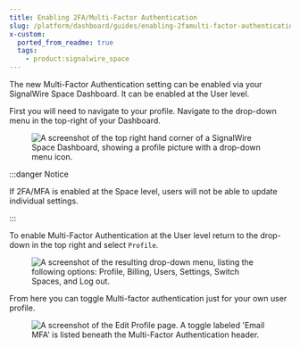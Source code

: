 ```yaml
---
title: Enabling 2FA/Multi-Factor Authentication
slug: /platform/dashboard/guides/enabling-2famulti-factor-authentication
x-custom:
  ported_from_readme: true
  tags:
    - product:signalwire_space
---
```



The new Multi-Factor Authentication setting can be enabled via your SignalWire Space Dashboard. It can be enabled at the User level.

First you will need to navigate to your profile. Navigate to the drop-down menu in the top-right of your Dashboard.

<figure>
  <img className="img-800" src={require("./6469a15-TopRight.webP").default} alt="A screenshot of the top right hand corner of a SignalWire Space Dashboard, showing a profile picture with a drop-down menu icon." />
</figure>




:::danger Notice

If 2FA/MFA is enabled at the Space level, users will not be able to update individual settings.

:::

To enable Multi-Factor Authentication at the User level return to the drop-down in the top right and select `Profile`.

<figure>
  <img className="img-400" src={require("./b056782-Dropdown.webP").default} alt="A screenshot of the resulting drop-down menu, listing the following options: Profile, Billing, Users, Settings, Switch Spaces, and Log out." />
</figure>

From here you can toggle Multi-factor authentication just for your own user profile.

<figure>
  <img className="img-800" src={require("./f7f0321-Profile_settings.webP").default} alt="A screenshot of the Edit Profile page. A toggle labeled 'Email MFA' is listed beneath the Multi-Factor Authentication header." />
</figure>